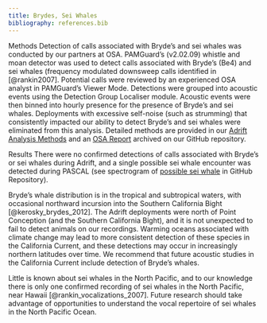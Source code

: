 ```yaml
---
title: Brydes, Sei Whales 
bibliography: references.bib
---
```


Methods Detection of calls associated with Bryde’s and sei whales was conducted by our partners at OSA. PAMGuard's (v2.02.09) whistle and moan detector was used to detect calls associated with Bryde's (Be4) and sei whales (frequency modulated downsweep calls identified in [@rankin2007]. Potential calls were reviewed by an experienced OSA analyst in PAMGuard's Viewer Mode. Detections were grouped into acoustic events using the Detection Group Localiser module. Acoustic events were then binned into hourly presence for the presence of Bryde's and sei whales. Deployments with excessive self-noise (such as strumming) that consistently impacted our ability to detect Bryde's and sei whales were eliminated from this analysis. Detailed methods are provided in our [Adrift Analysis Methods](https://sael-swfsc.github.io/adrift-analysis-methods/content/BaleenWhales/Overview.html#fin-20-hz-adrift) and an [OSA Report](https://github.com/SAEL-SWFSC/Adrift/blob/main/supplement/OSA_NMSF_2023.578_Project_Report.pdf) archived on our GitHub repository.

Results There were no confirmed detections of calls associated with Bryde's or sei whales during Adrift, and a single possible sei whale encounter was detected during PASCAL (see spectrogram of [possible sei whale](https://github.com/SAEL-SWFSC/Adrift/blob/main/figs/PossSei_Pascal010.png) in GitHub Repository).

Bryde’s whale distribution is in the tropical and subtropical waters, with occasional northward incursion into the Southern California Bight [@kerosky_brydes_2012]. The Adrift deployments were north of Point Conception (and the Southern California Bight), and it is not unexpected to fail to detect animals on our recordings. Warming oceans associated with climate change may lead to more consistent detection of these species in the California Current, and these detections may occur in increasingly northern latitudes over time. We recommend that future acoustic studies in the California Current include detection of Bryde’s whales.

Little is known about sei whales in the North Pacific, and to our knowledge there is only one confirmed recording of sei whales in the North Pacific, near Hawaii [@rankin_vocalizations_2007]. Future research should take advantage of opportunities to understand the vocal repertoire of sei whales in the North Pacific Ocean.
